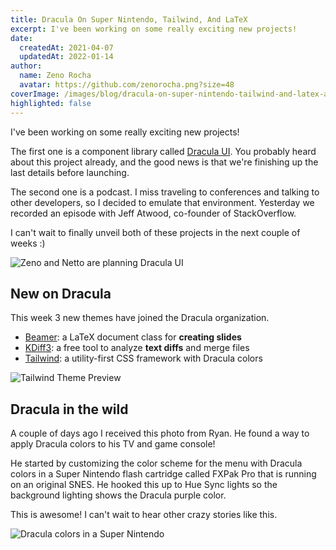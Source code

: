 ```yaml
---
title: Dracula On Super Nintendo, Tailwind, And LaTeX
excerpt: I've been working on some really exciting new projects!
date:
  createdAt: 2021-04-07
  updatedAt: 2022-01-14
author:
  name: Zeno Rocha
  avatar: https://github.com/zenorocha.png?size=48
coverImage: /images/blog/dracula-on-super-nintendo-tailwind-and-latex-a.jpg
highlighted: false
---
```


I've been working on some really exciting new projects!

The first one is a component library called [Dracula UI](/ui). You probably heard about this project already, and the good news is that we're finishing up the last details before launching.

The second one is a podcast. I miss traveling to conferences and talking to other developers, so I decided to emulate that environment. Yesterday we recorded an episode with Jeff Atwood, co-founder of StackOverflow.

I can't wait to finally unveil both of these projects in the next couple of weeks :)

![Zeno and Netto are planning Dracula UI](/images/blog/dracula-on-super-nintendo-tailwind-and-latex-a.jpg)

## New on Dracula

This week 3 new themes have joined the Dracula organization.

- [Beamer](/beamer): a LaTeX document class for **creating slides**
- [KDiff3](/kdiff3): a free tool to analyze **text diffs** and merge files
- [Tailwind](/tailwind): a utility-first CSS framework with Dracula colors

![Tailwind Theme Preview](/images/blog/dracula-on-super-nintendo-tailwind-and-latex-b.png)

## Dracula in the wild

A couple of days ago I received this photo from Ryan. He found a way to apply Dracula colors to his TV and game console!

He started by customizing the color scheme for the menu with Dracula colors in a Super Nintendo flash cartridge called FXPak Pro that is running on an original SNES. He hooked this up to Hue Sync lights so the background lighting shows the Dracula purple color.

This is awesome! I can't wait to hear other crazy stories like this.

![Dracula colors in a Super Nintendo](/images/blog/dracula-on-super-nintendo-tailwind-and-latex-c.jpg)
